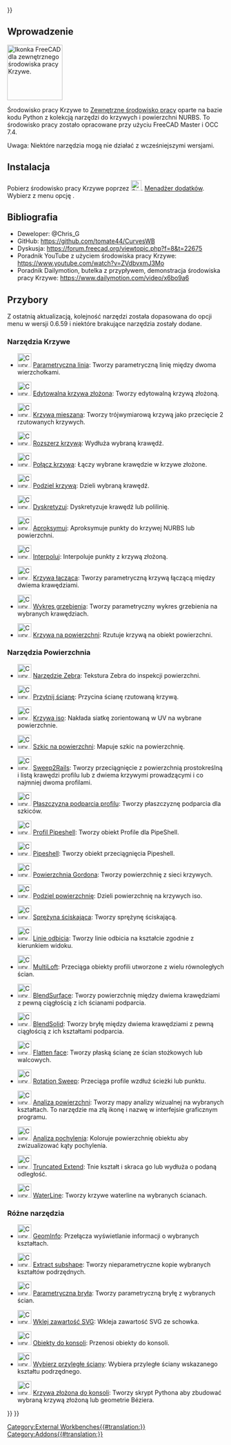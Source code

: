 <languages/>
{{UnfinishedDocu{{#translation:}}}}


<span id="Introduction"></span>
==Wprowadzenie==

[[Image:Curves_workbench_icon.svg|thumb|128px|Ikonka FreeCAD dla zewnętrznego środowiska pracy Krzywe.]]
{{TOCright}}

Środowisko pracy Krzywe to [[External_workbenches/pl|Zewnętrzne środowisko pracy]] oparte na bazie kodu Python z kolekcją narzędzi do krzywych i powierzchni NURBS. To środowisko pracy zostało opracowane przy użyciu FreeCAD Master i OCC 7.4.

Uwaga: Niektóre narzędzia mogą nie działać z wcześniejszymi wersjami.

<span id="Installation"></span>
==Instalacja==

Pobierz środowisko pracy Krzywe poprzez [[Image:Std_AddonMgr.svg|24px|link=Std_AddonMgr/pl]]. [[Std_AddonMgr/pl|Menadżer dodatków]]. Wybierz z menu opcję {{MenuCommand|Przybory → Menadżer dodatków}}.

<span id="References"></span>
==Bibliografia==

* Deweloper: @Chris_G
* GitHub: https://github.com/tomate44/CurvesWB
* Dyskusja: https://forum.freecad.org/viewtopic.php?f=8&t=22675
* Poradnik YouTube z użyciem środowiska pracy Krzywe: https://www.youtube.com/watch?v=ZVdbvxmJ3Mo
* Poradnik Dailymotion, butelka z przypływem, demonstracja środowiska pracy Krzywe: https://www.dailymotion.com/video/x6bo9a6

<span id="Tools"></span>
==Przybory==

Z ostatnią aktualizacją, kolejność narzędzi została dopasowana do opcji menu w wersji 0.6.59 i niektóre brakujące narzędzia zostały dodane.

<span id="Curve_tools"></span>
===Narzędzia Krzywe===

* [[Image:Curves_Line.svg|32px]] [[Curves_Line/pl|Parametryczna linia]]: Tworzy parametryczną linię między dwoma wierzchołkami.

* [[Image:Curves_EditableSpline.svg|32px]] [[Curves_EditableSpline/pl|Edytowalna krzywa złożona]]: Tworzy edytowalną krzywą złożoną.

* [[Image:Curves_MixedCurve.svg|32px]] [[Curves_MixedCurve/pl|Krzywa mieszana]]: Tworzy trójwymiarową krzywą jako przecięcie 2 rzutowanych krzywych.

* [[Image:Curves_ExtendCurve.svg|32px]] [[Curves_ExtendCurve/pl|Rozszerz krzywą]]: Wydłuża wybraną krawędź.

* [[Image:Curves_JoinCurve.svg|32px]] [[Curves_JoinCurve/pl|Połącz krzywą]]: Łączy wybrane krawędzie w krzywe złożone.

* [[Image:Curves_SplitCurve.svg|32px]] [[Curves_SplitCurve/pl|Podziel krzywą]]: Dzieli wybraną krawędź.

* [[Image:Curves_Discretize.svg|32px]] [[Curves_Discretize/pl|Dyskretyzuj]]: Dyskretyzuje krawędź lub polilinię.

* [[Image:Curves_Approximate.svg|32px]] [[Curves_Approximate/pl|Aproksymuj]]: Aproksymuje punkty do krzywej NURBS lub powierzchni.

* [[Image:Curves_Interpolate.svg|32px]] [[Curves_Interpolate/pl|Interpoluj]]: Interpoluje punkty z krzywą złożoną.

* [[Image:Curves_ParametricBlendCurve.svg|32px]] [[Curves_ParametricBlendCurve/pl|Krzywa łącząca]]: Tworzy parametryczną krzywą łączącą między dwiema krawędziami.

* [[Image:Curves_ParametricComb.svg|32px]] [[Curves_ParametricComb/pl|Wykres grzebienia]]: Tworzy parametryczny wykres grzebienia na wybranych krawędziach.

* [[Image:Curves_CurveOnSurface.svg|32px]] [[Curves_CurveOnSurface/pl|Krzywa na powierzchni]]: Rzutuje krzywą na obiekt powierzchni.

<span id="Surface_tools"></span>
===Narzędzia Powierzchnia===

* [[Image:Curves_ZebraTool.svg|32px]] [[Curves_ZebraTool/pl|Narzędzie Zebra]]: Tekstura Zebra do inspekcji powierzchni.

* [[Image:Curves_TrimFace.svg|32px]] [[Curves_TrimFace/pl|Przytnij ścianę]]: Przycina ścianę rzutowaną krzywą.

* [[Image:Curves_IsoCurve.svg|32px]] [[Curves_IsoCurve/pl|Krzywa iso]]: Nakłada siatkę zorientowaną w UV na wybrane powierzchnie.

* [[Image:Curves_SketchOnSurface.svg|32px]] [[Curves_SketchOnSurface/pl|Szkic na powierzchni]]: Mapuje szkic na powierzchnię.

* [[Image:Curves_Sweep2Rails.svg|32px]] [[Curves_Sweep2Rails/pl|Sweep2Rails]]: Tworzy przeciągnięcie z powierzchnią prostokreślną i listą krawędzi profilu lub z dwiema krzywymi prowadzącymi i co najmniej dwoma profilami. 

* [[Image:Curves_ProfileSupport.svg|32px]] [[Curves_ProfileSupport/pl|Płaszczyzna podparcia profilu]]: Tworzy płaszczyznę podparcia dla szkiców.

* [[Image:Curves_PipeshellProfile.svg|32px]] [[Curves_PipeshellProfile/pl|Profil Pipeshell]]: Tworzy obiekt Profile dla PipeShell.

* [[Image:Curves_Pipeshell.svg|32px]] [[Curves_Pipeshell/pl|Pipeshell]]: Tworzy obiekt przeciągnięcia Pipeshell.

* [[Image:Curves_GordonSurface.svg|32px]] [[Curves_GordonSurface/pl|Powierzchnia Gordona]]: Tworzy powierzchnię z sieci krzywych.

* [[Image:Curves_SegmentSurface.svg|32px]] [[Curves_SegmentSurface/pl|Podziel powierzchnię]]: Dzieli powierzchnię na krzywych iso.

* [[Image:Curves_CompressionSpring.svg|32px]] [[Curves_CompressionSpring/pl|Sprężyna ściskająca]]: Tworzy sprężynę ściskającą.

* [[Image:Curves_ReflectLines.svg|32px]] [[Curves_ReflectLines/pl|Linie odbicia]]: Tworzy linie odbicia na kształcie zgodnie z kierunkiem widoku.

* [[Image:Curves_MultiLoft.svg|32px]] [[Curves_MultiLoft/pl|MultiLoft]]: Przeciąga obiekty profili utworzone z wielu równoległych ścian.

* [[Image:Curves_BlendSurf2.svg|32px]] [[Curves_BlendSurf2/pl|BlendSurface]]: Tworzy powierzchnię między dwiema krawędziami z pewną ciągłością z ich ścianami podparcia.

* [[Image:Curves_BlendSolid.svg|32px]] [[Curves_BlendSolid/pl|BlendSolid]]: Tworzy bryłę między dwiema krawędziami z pewną ciągłością z ich kształtami podparcia.

* [[Image:Curves_FlattenFace.svg|32px]] [[Curves_FlattenFace/pl|Flatten face]]: Tworzy płaską ścianę ze ścian stożkowych lub walcowych.

* [[Image:Curves_RotationSweep.svg|32px]] [[Curves_RotationSweep/pl|Rotation Sweep]]: Przeciąga profile wzdłuż ścieżki lub punktu.

* [[Image:Curves_SurfaceAnalysis.svg|32px]] [[Curves_SurfaceAnalysis/pl|Analiza powierzchni]]: Tworzy mapy analizy wizualnej na wybranych kształtach. To narzędzie ma złą ikonę i nazwę w interfejsie graficznym programu.

* [[Image:Curves_DraftAnalysis.svg|32px]] [[Curves_DraftAnalysis/pl|Analiza pochylenia]]: Koloruje powierzchnię obiektu aby zwizualizować kąty pochylenia.

* [[Image:Curves_TruncateExtend.svg|32px]] [[Curves_TruncateExtend/pl|Truncated Extend]]: Tnie kształt i skraca go lub wydłuża o podaną odległość.

* [[Image:Curves_WaterlineCurves.svg|32px]] [[Curves_WaterlineCurves/pl|WaterLine]]: Tworzy krzywe waterline na wybranych ścianach.

<span id="Miscellaneous_tools"></span>
===Różne narzędzia===

* [[Image:Curves_GeomInfo.svg|32px]] [[Curves_GeomInfo/pl|GeomInfo]]: Przełącza wyświetlanie informacji o wybranych kształtach.

* [[Image:Curves_ExtractSubshape.svg|32px]] [[Curves_ExtractSubshape/pl|Extract subshape]]: Tworzy nieparametryczne kopie wybranych kształtów podrzędnych.

* [[Image:Curves_ParametricSolid.svg|32px]] [[Curves_ParametricSolid/pl|Parametryczna bryła]]: Tworzy parametryczną bryłę z wybranych ścian.

* [[Image:Curves_PasteSVG.svg|32px]] [[Curves_PasteSVG/pl|Wklej zawartość SVG]]: Wkleja zawartość SVG ze schowka.

* [[Image:Curves_ToConsole.svg|32px]] [[Curves_ToConsole/pl|Obiekty do konsoli]]: Przenosi obiekty do konsoli.

* [[Image:Curves_AdjacentFaces.svg|32px]] [[Curves_AdjacentFaces/pl|Wybierz przyległe ściany]]: Wybiera przyległe ściany wskazanego kształtu podrzędnego.

* [[Image:Curves_BSplineToConsole.svg|32px]] [[Curves_BSplineToConsole/pl|Krzywa złożona do konsoli]]: Tworzy skrypt Pythona aby zbudować wybraną krzywą złożoną lub geometrie Béziera.


{{Curves Tools navi{{#translation:}}}}
{{Userdocnavi{{#translation:}}}}
[[Category:External Workbenches{{#translation:}}]]
[[Category:Addons{{#translation:}}]]
